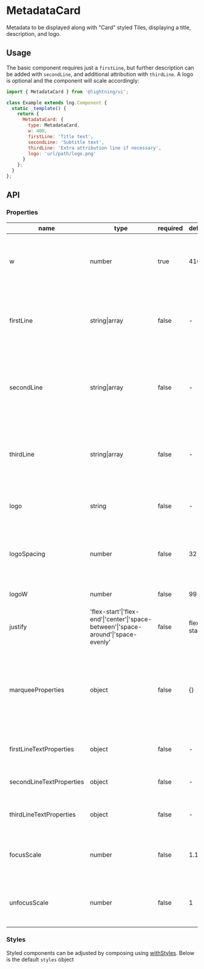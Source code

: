 
# MetadataCard

Metadata to be displayed along with "Card" styled Tiles, displaying a title, description, and logo.

## Usage

The basic component requires just a `firstLine`, but further description can be added with `secondLine`, and additional attribution with `thirdLine`. A logo is optional and the component will scale accordingly:

```js
import { MetadataCard } from '@lightning/ui';

class Example extends lng.Component {
  static _template() {
    return {
      MetadataCard: {
        type: MetadataCard,
        w: 400,
        firstLine: 'Title text',
        secondLine: 'Subtitle text',
        thirdLine: 'Extra attribution line if necessary',
        logo: 'url/path/logo.png'
      }
    };
  }
};
```

<Canvas>
  <Story id="metadatacard--basic" />
</Canvas>

## API

### Properties

name|type|required|default|description
--|--|--|--|--
w|number|true|410|width of the entire component, and necessary to compute the focus width
firstLine|string\|array|false|-|used as the "content" in an [InlineContent](?path=/docs/inlinecontent--basic) component and generates the title line
secondLine|string\|array|false|-|used as the "content" in an [InlineContent](?path=/docs/inlinecontent--basic) component and generates the second line
thirdLine|string\|array|false|-|used as the "content" in an [InlineContent](?path=/docs/inlinecontent--basic) component and generates the third line
logo|string|false|-|sets the source path of the logo (can be any image type)
logoSpacing|number|false|32|the amount of white space that should exist between the text and the logo
logoW|number|false|99|the width of the logo image
justify|'flex-start'\|'flex-end'\|'center'\|'space-between'\|'space-around'\|'space-evenly'|false|flex-start|alignment of first line flexbox content
marqueeProperties|object|false|{}|properties to update the first line marquee scrolling (see [MarqueeText](?path=/docs/marqueetext--basic) component for all available properties)
firstLineTextProperties|object|false|-|font properties to apply to the first line
secondLineTextProperties|object|false|-|font properties to apply to the second line
thirdLineTextProperties|object|false|-|font properties to apply to the third line
focusScale|number|false|1.12|adds a custom scale of the component's width on focus
unfocusScale|number|false|1|adds a custom scale of the component's width on unfocus

### Styles

Styled components can be adjusted by composing using [withStyles](?path=/docs/mixins-withstyles--basic). Below is the default `styles` object

<Theme theme={MetadataCard.styles} />
